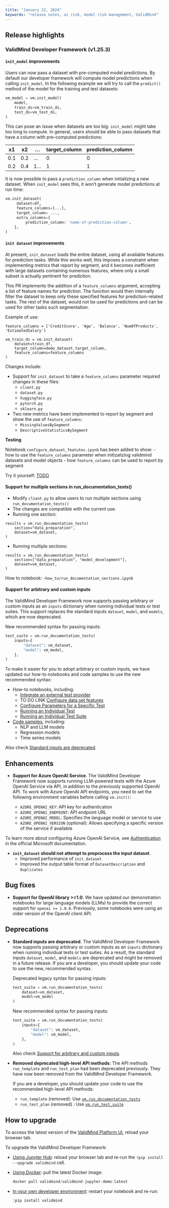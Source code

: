 ```yaml
---
title: "January 22, 2024"
keywords: "release notes, ai risk, model risk management, ValidMind"
---
```


## Release highlights

### ValidMind Developer Framework (v1.25.3)

<!---[SC-2628] `init_model` improvements  by @AnilSorathiya in [#304](https://github.com/validmind/developer-framework/pull/304)--->
#### `init_model` improvements 

Users can now pass a dataset with pre-computed model predictions. By default our developer framework will compute model predictions when calling `init_model`. In the following example we will try to call the `predict()` method of the model for the training and test datasets:

```python
vm_model = vm.init_model(
    model,
    train_ds=vm_train_ds,
    test_ds=vm_test_ds,
)
```

This can pose an issue when datasets are too big: `init_model` might take too long to compute. In general, users should be able to pass datasets that have a column with pre-computed predictions:

|x1|x2|...|target_column|prediction_column|
|-|-|-|-|-|
|0.1|0.2|...|0|0|
|0.2|0.4|1...|1|1|

It is now possible to pass a `prediction_column` when initializing a new dataset. When `init_model` sees this, it won't generate model predictions at run time:

```python
vm.init_dataset(
     dataset=df,
     feature_columns=[...],
     target_column= ...,
     extra_columns={
         prediction_column: 'name-of-prediction-column',
    },
)
```

<!---[SC-2438] Support for adding feature columns parameter to init dataset by @juanmleng in [#279](https://github.com/validmind/developer-framework/pull/279)--->
#### `init dataset` improvements

At present, `init_dataset` loads the entire dataset, using all available features for prediction tasks. While this works well, this imposes a constraint when implementing metrics that report by segment, and it becomes inefficient with large datasets containing numerous features, where only a small subset is actually pertinent for prediction.

This PR implements the addition of a `feature_columns` argument, accepting a list of feature names for prediction. The function would then internally filter the dataset to keep only these specified features for prediction-related tasks. The rest of the dataset,  would not be used for predictions and can be used for other tasks such segmentation. 

Example of use: 

```
feature_columns = ['CreditScore', 'Age', 'Balance', 'NumOfProducts', 'EstimatedSalary']

vm_train_ds = vm.init_dataset(
    dataset=train_df,
    target_column=demo_dataset.target_column,
    feature_columns=feature_columns
)
```

Changes include:

- Support for `init_dataset` to take a `feature_columns` parameter required changes in these files: 
   - `client.py `
   - `dataset.py`
   - `huggingface.py`
   - `pytorch.py`
   - `sklearn.py`
   
- Two new metrics have been implemented to report by segment and show the use of `feature_columns`: 
   - `MissingValuesBySegment`
   - `DescriptiveStatisticsBySegment`

**Testing**

Notebook `configure_dataset_featutes.ipynb` has been added to show:
- how to use the `feature_columns` parameter when initizalizing validmind datasets and model objects 
- how `feature_columns` can be used to report by segment 

Try it yourself: [TODO]()

<!---[SC-2707] Support for multiple sections in run_documentation_tests() by @juanmleng in [#307](https://github.com/validmind/developer-framework/pull/307)--->
#### Support for multiple sections in run_documentation_tests()

- Modify `client.py` to allow users to run multiple sections using `run_documentation_tests()`
- The changes are compatible with the current use. 
- Running one section: 
```
results = vm.run_documentation_tests(
    section="data_preparation",
    dataset=vm_dataset,
)
```

- Running multiple sections: 
```
results = vm.run_documentation_tests(
    section=["data_preparation", "model_development"],
    dataset=vm_dataset,
)
```

How to notebook: 
-` how_to/run_documentation_sections.ipynb`


<!---feat: [sc-2468] Allow arbitrary test context (V2) by @johnwalz97 in [#312](https://github.com/validmind/developer-framework/pull/312)--->
#### Support for arbitrary and custom inputs <span id="arbitrary-test-new"> 

The ValidMind Developer Framework now supports passing arbitrary or custom inputs as an `inputs` dictionary when running individual tests or test suites. This support replaces the standard inputs `dataset`, `model`, and `models`, which are now deprecated. 

New recommended syntax for passing inputs:

```python
test_suite = vm.run_documentation_tests(
    inputs={
        "dataset": vm_dataset,
        "model": vm_model,
    },
)
```

<!---[SC-2770] Update code samples and how to notebooks to use test inputs by @juanmleng in [#313](https://github.com/validmind/developer-framework/pull/313)--->

To make it easier for you to adopt arbitrary or custom inputs, we have updated our how-to notebooks and code samples to use the new recommended syntax:

- How-to notebooks, including:
  - [Integrate an external test provider](../../notebooks/code_samples/custom_tests/external_test_providers_demo.ipynb)
  - TO DO LINK [Configure data set features](../../notebooks/how_to/configure_dataset_features.ipynb) 
  - [Configure Parameters for a Specific Test](../../notebooks/how_to/configure_parameters_demo.ipynb)
  - [Running an Individual Test](../../notebooks/how_to/run_a_test.ipynb)
  - [Running an Individual Test Suite](../../notebooks/how_to/run_a_test_suite.ipynb)

- [Code samples](../../guide/samples-jupyter-notebooks.qmd), including:
  - NLP and LLM models
  - Regression models
  - Time series models

Also check [Standard inputs are deprecated](#arbitrary-test-legacy).

## Enhancements

<!---John6797/sc 2524/support for azure open ai api keys dev framework by @johnwalz97 in [#300](https://github.com/validmind/developer-framework/pull/300)--->
- **Support for Azure OpenAI Service**. The ValidMInd Developer Framework now supports running LLM-powered tests with the Azure OpenAI Service via API, in addition to the previously supported OpenAI API. To work with Azure OpenAI API endpoints, you need to set the following environment variables before calling `vm.init()`:
  
  - `AZURE_OPENAI_KEY`: API key for authentication
  - `AZURE_OPENAI_ENDPOINT`: API endpoint URL
  - `AZURE_OPENAI_MODEL`: Specifies the language model or service to use
  - `AZURE_OPENAI_VERSION` (optional): Allows specifying a specific version of the service if available

To learn more about configuring Azure OpenAI Service, see [Authentication](https://learn.microsoft.com/en-us/azure/ai-services/openai/how-to/switching-endpoints#authentication) in the official Microsoft documentation.

<!---R package plus corresponding RMarkdown updates for tighter integration by @erichare in [#265](https://github.com/validmind/developer-framework/pull/265)--->
<!---- **R package plus corresponding RMarkdown updates for tighter integration**. Coming soon--->

<!---[SC 2527] `init_dataset` should not attempt to preprocess the input dataset by @AnilSorathiya in [#297](https://github.com/validmind/developer-framework/pull/297)--->
- **`init_dataset` should not attempt to preprocess the input dataset**. 
  - Improved performance of `init_dataset`
  - Improved the output table format of `DatasetDescription` and `Duplicates`

## Bug fixes

<!---Fix support for openai >=1.0 by @cachafla in [#311](https://github.com/validmind/developer-framework/pull/311)--->
- **Support for OpenAI library >=1.0**. We have updated our demonstration notebooks for large language models (LLMs) to provide the correct support for `openai >= 1.0.0`. Previously, some notebooks were using an older version of the OpenAI client API.

## Deprecations

<!---feat: [sc-2468] Allow arbitrary test context (V2) by @johnwalz97 in [#312](https://github.com/validmind/developer-framework/pull/312)--->
- **Standard inputs are deprecated**. <span id="arbitrary-test-legacy"> The ValidMind Developer Framework now supports passing arbitrary or custom inputs as an `inputs` dictionary when running individual tests or test suites. As a result, the standard inputs `dataset`, `model`, and `models` are deprecated and might be removed in a future release. If you are a developer, you should update your code to use the new, recommended syntax.
  
  Deprecated legacy syntax for passing inputs:
  
  ```python
  test_suite = vm.run_documentation_tests(
      dataset=vm_dataset,
      model=vm_model
  )
  ```
  
  New recommended syntax for passing inputs:
  
  ```python
  test_suite = vm.run_documentation_tests(
      inputs={
          "dataset": vm_dataset,
          "model": vm_model,
      },
  )
  ```
  
  Also check [Support for arbitrary and custom inputs](#arbitrary-test-new).

<!---[SC-2771] Remove deprecated high level api methods by @juanmleng in [#310](https://github.com/validmind/developer-framework/pull/310)--->
- **Removed deprecated high-level API methods**: The API methods `run_template` and `run_test_plan` had been deprecated previously. They have now been removed from the ValidMind Developer Framework.
  
  If you are a developer, you should update your code to use the recommended high-level API methods:
  
  - `run_template` (removed): Use [`vm.run_documentation_tests`](https://docs.validmind.ai/validmind/validmind.html#run_documentation_tests) 
  - `run_test_plan` (removed) : Use [`vm.run_test_suite`](https://docs.validmind.ai/validmind/validmind.html#run_test_suite)

## How to upgrade

To access the latest version of the [ValidMind Platform UI](http://app.prod.validmind.ai/), reload your browser tab.

To upgrade the ValidMind Developer Framework:

- [Using Jupyter Hub](../../guide/try-developer-framework-with-jupyterhub.qmd): reload your browser tab and re-run the `!pip install --upgrade validmind` cell.

- [Using Docker](../../guide/try-developer-framework-with-docker.qmd): pull the latest Docker image:
    
    ```jsx
    docker pull validmind/validmind-jupyter-demo:latest
    
    ```
    
- [In your own developer environment](../../guide/install-and-initialize-developer-framework.qmd): restart your notebook and re-run:
    
    ```python
    !pip install validmind
    ```